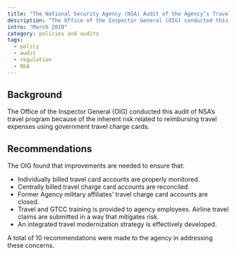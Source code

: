 ```yaml
---
title: "The National Security Agency (NSA) Audit of the Agency’s Travel Program AU-18-0003"
description: "The Office of the Inspector General (OIG) conducted this audit of NSA’s travel program because of the inherent risk related to reimbursing travel expenses using government travel charge cards."
intro: "March 2019"
category: policies and audits
tags:
  - policy
  - audit
  - regulation
  - NSA
---
```



<LinkButton link="https://www.oversight.gov/report/nsa/audit-agency%E2%80%99s-travel-program" text="View Full Audit" />

## Background

The Office of the Inspector General (OIG) conducted this audit of NSA’s travel program because of the inherent risk related to reimbursing travel expenses using government travel charge cards.

## Recommendations

The OIG found that improvements are needed to ensure that:

- Individually billed travel card accounts are properly monitored.
- Centrally billed travel charge card accounts are reconciled.
- Former Agency military affiliates’ travel charge card accounts are closed.
- Travel and GTCC training is provided to agency employees.
Airline travel claims are submitted in a way that mitigates risk.
- An integrated travel modernization strategy is effectively developed.

A total of 10 recommendations were made to the agency in addressing these concerns.
